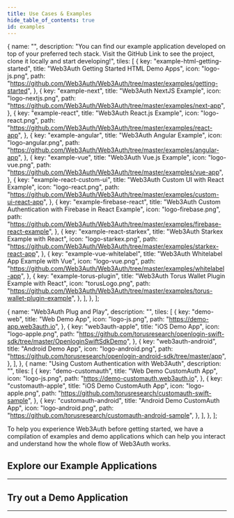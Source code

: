 ```yaml
---
title: Use Cases & Examples
hide_table_of_contents: true
id: examples
---
```




  {
    name: "",
    description:
      "You can find our example application developed on top of your preferred tech stack. Visit the GitHub Link to see the project, clone it locally and start developing!",
    tiles: [
      {
        key: "example-html-getting-started",
        title: "Web3Auth Getting Started HTML Demo Apps",
        icon: "logo-js.png",
        path: "https://github.com/Web3Auth/Web3Auth/tree/master/examples/getting-started",
      },
      {
        key: "example-next",
        title: "Web3Auth NextJS Example",
        icon: "logo-nextjs.png",
        path: "https://github.com/Web3Auth/Web3Auth/tree/master/examples/next-app",
      },
      {
        key: "example-react",
        title: "Web3Auth React.js Example",
        icon: "logo-react.png",
        path: "https://github.com/Web3Auth/Web3Auth/tree/master/examples/react-app",
      },
      {
        key: "example-angular",
        title: "Web3Auth Angular Example",
        icon: "logo-angular.png",
        path: "https://github.com/Web3Auth/Web3Auth/tree/master/examples/angular-app",
      },
      {
        key: "example-vue",
        title: "Web3Auth Vue.js Example",
        icon: "logo-vue.png",
        path: "https://github.com/Web3Auth/Web3Auth/tree/master/examples/vue-app",
      },
      {
        key: "example-react-custom-ui",
        title: "Web3Auth Custom UI with React Example",
        icon: "logo-react.png",
        path: "https://github.com/Web3Auth/Web3Auth/tree/master/examples/custom-ui-react-app",
      },
      {
        key: "example-firebase-react",
        title: "Web3Auth Custom Authentication with Firebase in React Example",
        icon: "logo-firebase.png",
        path: "https://github.com/Web3Auth/Web3Auth/tree/master/examples/firebase-react-example",
      },
      {
        key: "example-react-starkex",
        title: "Web3Auth Starkex Example with React",
        icon: "logo-starkex.png",
        path: "https://github.com/Web3Auth/Web3Auth/tree/master/examples/starkex-react-app",
      },
      {
        key: "example-vue-whitelabel",
        title: "Web3Auth Whitelabel App Example with Vue",
        icon: "logo-vue.png",
        path: "https://github.com/Web3Auth/Web3Auth/tree/master/examples/whitelabel-app",
      },
      {
        key: "example-torus-plugin",
        title: "Web3Auth Torus Wallet Plugin Example with React",
        icon: "torusLogo.png",
        path: "https://github.com/Web3Auth/Web3Auth/tree/master/examples/torus-wallet-plugin-example",
      },
    ],
  },
];

  {
    name: "Web3Auth Plug and Play",
    description: "",
    tiles: [
      {
        key: "demo-web",
        title: "Web Demo App",
        icon: "logo-js.png",
        path: "https://demo-app.web3auth.io",
      },
      {
        key: "web3auth-apple",
        title: "iOS Demo App",
        icon: "logo-apple.png",
        path: "https://github.com/torusresearch/openlogin-swift-sdk/tree/master/OpenloginSwiftSdkDemo",
      },
      {
        key: "web3auth-android",
        title: "Android Demo App",
        icon: "logo-android.png",
        path: "https://github.com/torusresearch/openlogin-android-sdk/tree/master/app",
      },
    ],
  },
  {
    name: "Using Custom Authentication with Web3Auth",
    description: "",
    tiles: [
      {
        key: "demo-customauth",
        title: "Web Demo CustomAuth App",
        icon: "logo-js.png",
        path: "https://demo-customauth.web3auth.io",
      },
      {
        key: "customauth-apple",
        title: "iOS Demo CustomAuth App",
        icon: "logo-apple.png",
        path: "https://github.com/torusresearch/customauth-swift-sample",
      },
      {
        key: "customauth-android",
        title: "Android Demo CustomAuth App",
        icon: "logo-android.png",
        path: "https://github.com/torusresearch/customauth-android-sample",
      },
    ],
  },
];

To help you experience Web3Auth before getting started, we have a compilation of examples and demo applications which can help you interact and
understand how the whole flow of Web3Auth works.

## Explore our Example Applications

---

<Tiles tileGroups={tileGroupsExampleData} />

## Try out a Demo Application

---

<Tiles tileGroups={tileGroupsDemoData} />

